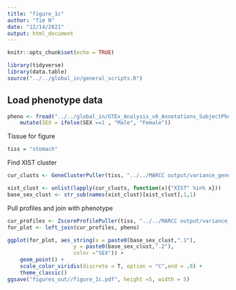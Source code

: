 ```yaml
---
title: "figure_1c"
author: "Tim N"
date: "12/14/2021"
output: html_document
---
```


```r
knitr::opts_chunk$set(echo = TRUE)
```

```r
library(tidyverse)
library(data.table)
source("../../global_in/general_scripts.R")
```

## Load phenotype data
```r
pheno <- fread("../../global_in/GTEx_Analysis_v8_Annotations_SubjectPhenotypesDS.txt") %>%
    mutate(SEX = ifelse(SEX ==1 , "Male", "Female"))
```



Tissue for figure
```r
tiss = "stomach"
```

Find XIST cluster 
```r
cur_clusts <- GeneClusterPuller(tiss, "../../MARCC output/variance_genes_kendall/")[[1]]

xist_clust <- unlist(lapply(cur_clusts, function(x){"XIST" %in% x}))
base_sex_clust <- str_sub(names(xist_clust)[xist_clust],1,1)
```

Pull profiles and join with phenotype
```r
cur_profiles <- ZscoreProfilePuller(tiss, "../../MARCC output/variance_profiles_kendall/")[[1]]
for_plot <- left_join(cur_profiles, pheno)
```


```r
ggplot(for_plot, aes_string(x = paste0(base_sex_clust,".1"),
                     y = paste0(base_sex_clust,".2"),
                     color ="SEX")) +
    geom_point() +
    scale_color_viridis(discrete = T, option = "C",end = .8) +
    theme_classic()
ggsave("figures_out//figure_1c.pdf", height =5, width = 5)
```

